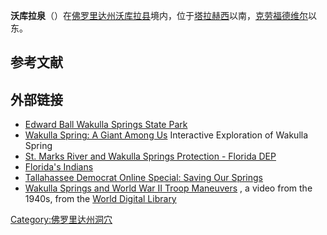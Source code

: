 {{Infobox cave
| name           = Wakulla Springs<br>沃库拉泉
| map            = USA Florida
| relief         = 1
| map_caption    = 在佛罗里达州的位置
| label_position = left
| lat_d          = 30 | lat_m = 14 | lat_s = 01 | lat_NS = N
| long_d         = 84 | long_m = 18 | long_s = 19 | long_EW = W
| region         = US-FL
| type           = waterbody
| mark           = Gfi-set01-cave_blue.svg
| photo          = WakullaSpgs Jun03.jpg
| photo_caption  = 沃库拉泉的泉水流入[[沃库拉河|沃库拉河]]
| location       = 美国[[佛罗里达州|佛罗里达州]][[沃库拉县|沃库拉县]]
| depth          = {{convert|350|ft|abbr=on}}<ref name="Gulden">{{cite web | author = Bob Gulden | title = US longest underwater caves | publisher = [[National_Speleological_Society|National Speleological Society]] (NSS) | work = Geo2 Committee on Long and Deep Caves | url = http://www.caverbob.com/usalong.htm | date = {{Date|2013-04-24|mdy}} | accessdate = {{Date|2013-06-12|mdy}} | archive-date = 2010-01-03 | archive-url = https://www.webcitation.org/5mVg5G1JY?url=http://www.caverbob.com/usalong.htm | dead-url = no }}</ref>
| length         = {{convert|31.99|mi|abbr=on}}<ref name="Gulden" />
| survey         = [[Woodville_Karst_Plain_Project|Woodville Karst Plain Project]]
| survey_format  = 
| discovery      =
| geology        = [[石灰岩|石灰岩]]
| entrance_count = 
| entrance_list  = 
| difficulty     = Advanced cave diving
| hazards        = 
| access         = 
}}
'''沃库拉泉'''（{{lang-en|Wakulla Springs}}）在[[佛罗里达州|佛罗里达州]][[沃库拉县|沃库拉县]]境内，位于[[塔拉赫西|塔拉赫西]]以南{{convert|14|mi|km}}，[[克劳福德维尔_(佛罗里达州)|克劳福德维尔]]以东{{convert|5|mi|km}}。

==参考文献==
<references />

==外部链接==
*[http://www.floridastateparks.org/wakullasprings/ Edward Ball Wakulla Springs State Park] {{Wayback|url=http://www.floridastateparks.org/wakullasprings/ |date=20210316115707 }}
*[https://web.archive.org/web/20101226190331/http://www.floridasprings.org/exploration/featured/wakulla/ Wakulla Spring: A Giant Among Us] Interactive Exploration of Wakulla Spring
*[https://web.archive.org/web/20100201225432/http://www.protectingourwater.org/watersheds/map/ochlockonee_stmarks/st_marks_river/ St. Marks River and Wakulla Springs Protection - Florida DEP]
*[http://www.flmnh.ufl.edu/natsci/vertpaleo/aucilla11_1/milanich.htm Florida's Indians] {{Wayback|url=http://www.flmnh.ufl.edu/natsci/vertpaleo/aucilla11_1/milanich.htm |date=20150218104424 }}
*[http://www.tallahassee.com/legacy/special/springs/ Tallahassee Democrat Online Special: Saving Our Springs] {{Wayback|url=http://www.tallahassee.com/legacy/special/springs/ |date=20140131032052 }}
*[http://www.wdl.org/en/item/4049/ Wakulla Springs and World War II Troop Maneuvers] {{Wayback|url=http://www.wdl.org/en/item/4049/ |date=20210321004624 }}, a video from the 1940s, from the [[World_Digital_Library|World Digital Library]]

[[Category:佛罗里达州洞穴|Category:佛罗里达州洞穴]]